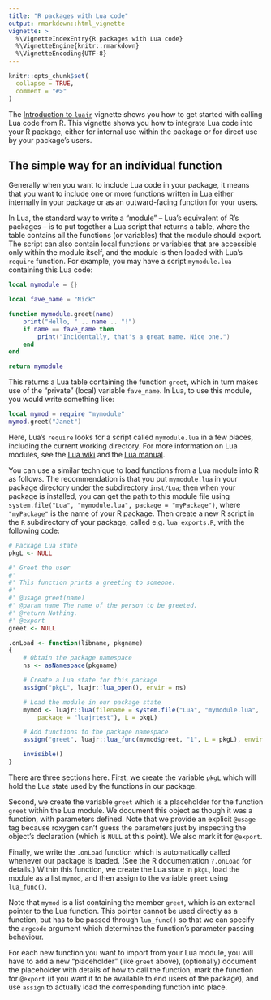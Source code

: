 ```yaml
---
title: "R packages with Lua code"
output: rmarkdown::html_vignette
vignette: >
  %\VignetteIndexEntry{R packages with Lua code}
  %\VignetteEngine{knitr::rmarkdown}
  %\VignetteEncoding{UTF-8}
---
```


```r
knitr::opts_chunk$set(
  collapse = TRUE,
  comment = "#>"
)
```

The [Introduction to `luajr`](luajr.html) vignette shows you how to get started
with calling Lua code from R. This vignette shows you how to integrate Lua code
into your R package, either for internal use within the package or for direct 
use by your package's users.

## The simple way for an individual function

Generally when you want to include Lua code in your package, it means that you
want to include one or more functions written in Lua either internally in your 
package or as an outward-facing function for your users.

In Lua, the standard way to write a "module" -- Lua's equivalent of R's 
packages -- is to put together a Lua script that returns a table, where the 
table contains all the functions (or variables) that the module should export. 
The script can also contain local functions or variables that are accessible 
only within the module itself, and the module is then loaded with Lua's 
`require` function. For example, you may have a script `mymodule.lua` 
containing this Lua code:

```Lua
local mymodule = {}

local fave_name = "Nick"

function mymodule.greet(name)
    print("Hello, " .. name .. "!")
    if name == fave_name then
        print("Incidentally, that's a great name. Nice one.")
    end
end

return mymodule
```

This returns a Lua table containing the function `greet`, which in turn makes 
use of the "private" (local) variable `fave_name`. In Lua, to use this module, 
you would write something like:

```Lua
local mymod = require "mymodule"
mymod.greet("Janet")
```

Here, Lua's `require` looks for a script called `mymodule.lua` in a few places,
including the current working directory. For more information on Lua modules, 
see the [Lua wiki](http://lua-users.org/wiki/ModulesTutorial) and the
[Lua manual](https://www.lua.org/manual/5.4/manual.html#pdf-require).

You can use a similar technique to load functions from a Lua module into R as
follows. The recommendation is that you put `mymodule.lua` in your package 
directory under the subdirectory `inst/Lua`; then when your package is 
installed, you can get the path to this module file using
`system.file("Lua", "mymodule.lua", package = "myPackage")`, where 
`"myPackage"` is the name of your R package. Then create a new R script in the
`R` subdirectory of your package, called e.g. `lua_exports.R`, with the 
following code:

```R
# Package Lua state
pkgL <- NULL

#' Greet the user
#'
#' This function prints a greeting to someone.
#'
#' @usage greet(name)
#' @param name The name of the person to be greeted.
#' @return Nothing.
#' @export
greet <- NULL

.onLoad <- function(libname, pkgname)
{
    # Obtain the package namespace
    ns <- asNamespace(pkgname)

    # Create a Lua state for this package
    assign("pkgL", luajr::lua_open(), envir = ns)

    # Load the module in our package state
    mymod <- luajr::lua(filename = system.file("Lua", "mymodule.lua",
        package = "luajrtest"), L = pkgL)

    # Add functions to the package namespace
    assign("greet", luajr::lua_func(mymod$greet, "1", L = pkgL), envir = ns)

    invisible()
}
```

There are three sections here. First, we create the variable `pkgL` which will
hold the Lua state used by the functions in our package.

Second, we create the variable `greet` which is a placeholder for the function
`greet` within the Lua module. We document this object as though it was a 
function, with parameters defined. Note that we provide an explicit `@usage` 
tag because roxygen can't guess the parameters just by inspecting the object's 
declaration (which is `NULL` at this point). We also mark it for `@export`.

Finally, we write the `.onLoad` function which is automatically called whenever
our package is loaded. (See the R documentation `?.onLoad` for details.) Within 
this function, we create the Lua state in `pkgL`, load the module as a list 
`mymod`, and then assign to the variable `greet` using `lua_func()`.

Note that `mymod` is a list containing the member `greet`, which is an external 
pointer to the Lua function. This pointer cannot be used directly as a 
function, but has to be passed through `lua_func()` so that we can specify the 
`argcode` argument which determines the function's parameter passing behaviour.

For each new function you want to import from your Lua module, you will have to 
add a new "placeholder" (like `greet` above), (optionally) document the 
placeholder with details of how to call the function, mark the function for
`@export` (if you want it to be available to end users of the package), and use 
`assign` to actually load the corresponding function into place.
